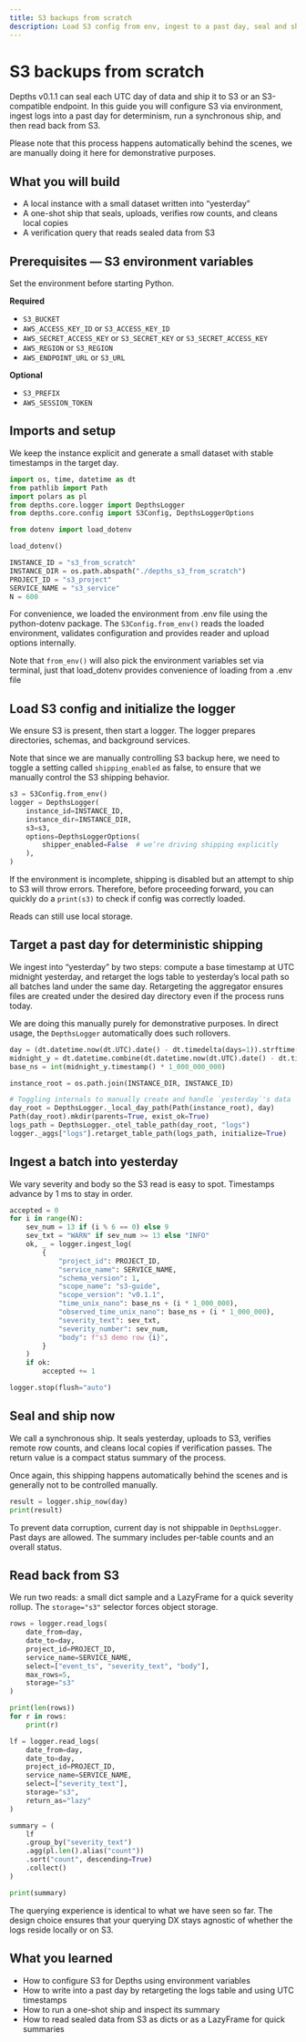 ```yaml
---
title: S3 backups from scratch
description: Load S3 config from env, ingest to a past day, seal and ship, and query back from S3.
---
```


# S3 backups from scratch

Depths v0.1.1 can seal each UTC day of data and ship it to S3 or an S3-compatible endpoint. 
In this guide you will configure S3 via environment, ingest logs into a past day for determinism, run a synchronous ship, 
and then read back from S3.

Please note that this process happens automatically behind the scenes, we are
manually doing it here for demonstrative purposes.

## What you will build

- A local instance with a small dataset written into “yesterday”
- A one-shot ship that seals, uploads, verifies row counts, and cleans local copies
- A verification query that reads sealed data from S3

## Prerequisites — S3 environment variables

Set the environment before starting Python.

**Required**
- `S3_BUCKET`
- `AWS_ACCESS_KEY_ID` or `S3_ACCESS_KEY_ID`
- `AWS_SECRET_ACCESS_KEY` or `S3_SECRET_KEY` or `S3_SECRET_ACCESS_KEY`
- `AWS_REGION` or `S3_REGION`
- `AWS_ENDPOINT_URL` or `S3_URL`

**Optional**
- `S3_PREFIX`
- `AWS_SESSION_TOKEN`

## Imports and setup

We keep the instance explicit and generate a small dataset with stable timestamps in the target day.

```python
import os, time, datetime as dt
from pathlib import Path
import polars as pl
from depths.core.logger import DepthsLogger
from depths.core.config import S3Config, DepthsLoggerOptions

from dotenv import load_dotenv

load_dotenv()

INSTANCE_ID = "s3_from_scratch"
INSTANCE_DIR = os.path.abspath("./depths_s3_from_scratch")
PROJECT_ID = "s3_project"
SERVICE_NAME = "s3_service"
N = 600
````

For convenience, we loaded the environment from .env file using the python-dotenv package.
The `S3Config.from_env()` reads the loaded environment, validates configuration and provides reader and upload options internally. 

Note that `from_env()` will also pick the environment variables set via terminal, just that
load_dotenv provides convenience of loading from a .env file

## Load S3 config and initialize the logger

We ensure S3 is present, then start a logger. The logger prepares directories, schemas, and background services.

Note that since we are manually controlling S3 backup here, we need to toggle
a setting called `shipping_enabled` as false, to ensure that we manually control the S3 shipping behavior.
```python
s3 = S3Config.from_env()
logger = DepthsLogger(
    instance_id=INSTANCE_ID,
    instance_dir=INSTANCE_DIR,
    s3=s3,
    options=DepthsLoggerOptions(
        shipper_enabled=False  # we’re driving shipping explicitly
    ),
)
```

If the environment is incomplete, shipping is disabled but an attempt to ship to S3 will throw errors.
Therefore, before proceeding forward, you can quickly do a `print(s3)` to check if config was correctly loaded.

Reads can still use local storage.

## Target a past day for deterministic shipping

We ingest into “yesterday” by two steps: compute a base timestamp at UTC midnight yesterday, and retarget the logs table to yesterday’s local path so all batches land under the same day.
Retargeting the aggregator ensures files are created under the desired day directory even if the process runs today.

We are doing this manually purely for demonstrative purposes. In direct usage, the `DepthsLogger` automatically does such 
rollovers.

```python
day = (dt.datetime.now(dt.UTC).date() - dt.timedelta(days=1)).strftime("%Y-%m-%d")
midnight_y = dt.datetime.combine(dt.datetime.now(dt.UTC).date() - dt.timedelta(days=1), dt.time(0, 0, 0), tzinfo=dt.UTC)
base_ns = int(midnight_y.timestamp() * 1_000_000_000)

instance_root = os.path.join(INSTANCE_DIR, INSTANCE_ID)

# Toggling internals to manually create and handle `yesterday`'s data
day_root = DepthsLogger._local_day_path(Path(instance_root), day)
Path(day_root).mkdir(parents=True, exist_ok=True)
logs_path = DepthsLogger._otel_table_path(day_root, "logs")
logger._aggs["logs"].retarget_table_path(logs_path, initialize=True)
```


## Ingest a batch into yesterday

We vary severity and body so the S3 read is easy to spot. Timestamps advance by 1 ms to stay in order.

```python
accepted = 0
for i in range(N):
    sev_num = 13 if (i % 6 == 0) else 9
    sev_txt = "WARN" if sev_num >= 13 else "INFO"
    ok, _ = logger.ingest_log(
        {
            "project_id": PROJECT_ID,
            "service_name": SERVICE_NAME,
            "schema_version": 1,
            "scope_name": "s3-guide",
            "scope_version": "v0.1.1",
            "time_unix_nano": base_ns + (i * 1_000_000),
            "observed_time_unix_nano": base_ns + (i * 1_000_000),
            "severity_text": sev_txt,
            "severity_number": sev_num,
            "body": f"s3 demo row {i}",
        }
    )
    if ok:
        accepted += 1

logger.stop(flush="auto")
```

## Seal and ship now

We call a synchronous ship. It seals yesterday, uploads to S3, verifies remote row counts, and cleans local copies if verification passes. 
The return value is a compact status summary of the process.

Once again, this shipping happens automatically behind the scenes and is generally not to be controlled manually.

```python
result = logger.ship_now(day)
print(result)
```

To prevent data corruption, current day is not shippable in `DepthsLogger`. 
Past days are allowed. The summary includes per-table counts and an overall status.

## Read back from S3

We run two reads: a small dict sample and a LazyFrame for a quick severity rollup. The `storage="s3"` selector forces object storage.

```python
rows = logger.read_logs(
    date_from=day,
    date_to=day,
    project_id=PROJECT_ID,
    service_name=SERVICE_NAME,
    select=["event_ts", "severity_text", "body"],
    max_rows=5,
    storage="s3"
)

print(len(rows))
for r in rows:
    print(r)

lf = logger.read_logs(
    date_from=day,
    date_to=day,
    project_id=PROJECT_ID,
    service_name=SERVICE_NAME,
    select=["severity_text"],
    storage="s3",
    return_as="lazy"
)

summary = (
    lf
    .group_by("severity_text")
    .agg(pl.len().alias("count"))
    .sort("count", descending=True)
    .collect()
)

print(summary)
```

The querying experience is identical to what we have seen so far.
The design choice ensures that your querying DX stays agnostic of whether
the logs reside locally or on S3.

## What you learned

* How to configure S3 for Depths using environment variables
* How to write into a past day by retargeting the logs table and using UTC timestamps
* How to run a one-shot ship and inspect its summary
* How to read sealed data from S3 as dicts or as a LazyFrame for quick summaries
